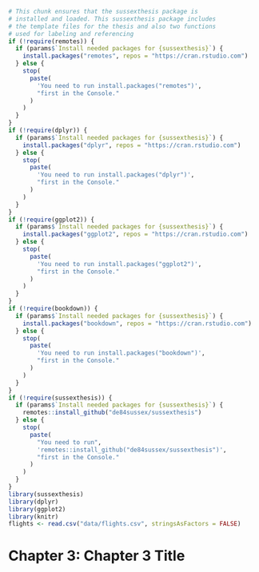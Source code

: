 ```r
# This chunk ensures that the sussexthesis package is
# installed and loaded. This sussexthesis package includes
# the template files for the thesis and also two functions
# used for labeling and referencing
if (!require(remotes)) {
  if (params$`Install needed packages for {sussexthesis}`) {
    install.packages("remotes", repos = "https://cran.rstudio.com")
  } else {
    stop(
      paste(
        'You need to run install.packages("remotes")',
        "first in the Console."
      )
    )
  }
}
if (!require(dplyr)) {
  if (params$`Install needed packages for {sussexthesis}`) {
    install.packages("dplyr", repos = "https://cran.rstudio.com")
  } else {
    stop(
      paste(
        'You need to run install.packages("dplyr")',
        "first in the Console."
      )
    )
  }
}
if (!require(ggplot2)) {
  if (params$`Install needed packages for {sussexthesis}`) {
    install.packages("ggplot2", repos = "https://cran.rstudio.com")
  } else {
    stop(
      paste(
        'You need to run install.packages("ggplot2")',
        "first in the Console."
      )
    )
  }
}
if (!require(bookdown)) {
  if (params$`Install needed packages for {sussexthesis}`) {
    install.packages("bookdown", repos = "https://cran.rstudio.com")
  } else {
    stop(
      paste(
        'You need to run install.packages("bookdown")',
        "first in the Console."
      )
    )
  }
}
if (!require(sussexthesis)) {
  if (params$`Install needed packages for {sussexthesis}`) {
    remotes::install_github("de84sussex/sussexthesis")
  } else {
    stop(
      paste(
        "You need to run",
        'remotes::install_github("de84sussex/sussexthesis")',
        "first in the Console."
      )
    )
  }
}
library(sussexthesis)
library(dplyr)
library(ggplot2)
library(knitr)
flights <- read.csv("data/flights.csv", stringsAsFactors = FALSE)
```

# Chapter 3: Chapter 3 Title

